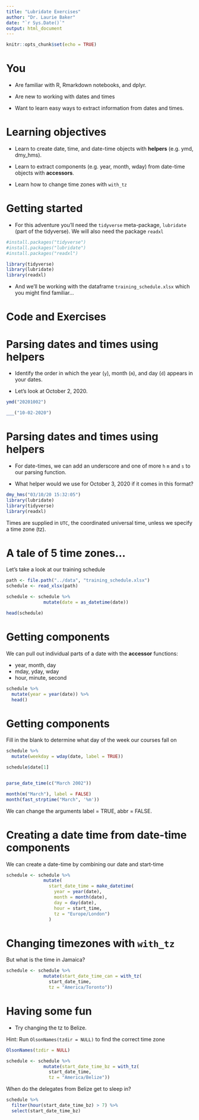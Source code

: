 ```yaml
---
title: "Lubridate Exercises"
author: "Dr. Laurie Baker"
date: "`r Sys.Date()`"
output: html_document
---
```


```r
knitr::opts_chunk$set(echo = TRUE)
```

# You

* Are familiar with R, Rmarkdown notebooks, and dplyr. 

* Are new to working with dates and times

* Want to learn easy ways to extract information from dates and times. 

# Learning objectives

* Learn to create date, time, and date-time objects with **helpers** (e.g. ymd, dmy_hms). 

* Learn to extract components (e.g. year, month, wday) from date-time objects with **accessors**. 

* Learn how to change time zones with `with_tz`


# Getting started


* For this adventure you'll need the `tidyverse` meta-package, `lubridate` (part of the tidyverse). We will also need the package `readxl`

```r
#install.packages("tidyverse")
#install.packages("lubridate")
#install.packages("readxl")

library(tidyverse)
library(lubridate)
library(readxl)
```

* And we'll be working with the dataframe `training_schedule.xlsx` which you might find familiar...

# Code and Exercises

# Parsing dates and times using helpers

* Identify the order in which the year (`y`), month (`m`), and day (`d`) appears in your dates. 

* Let's look at October 2, 2020.

```r

ymd("20201002")

```


```r

___("10-02-2020")

```


# Parsing dates and times using helpers 


* For date-times, we can add an underscore and one of more `h` `m` and `s` to our parsing function.

* What helper would we use for October 3, 2020 if it comes in this format?

```r

dmy_hms("03/10/20 15:32:05")
library(lubridate)
library(tidyverse)
library(readxl)

```

Times are supplied in `UTC`, the coordinated universal time, unless we specify a time zone (tz). 

# A tale of 5 time zones...

Let's take a look at our training schedule 

```r

path <- file.path("../data", "training_schedule.xlsx")
schedule <- read_xlsx(path)

schedule <- schedule %>%
              mutate(date = as_datetime(date))

head(schedule)

```


# Getting components

We can pull out individual parts of a date with the **accessor** functions:

- year, month, day
- mday, yday, wday
- hour, minute, second

```r

schedule %>%
  mutate(year = year(date)) %>%
  head()

```

# Getting components

Fill in the blank to determine what day of the week our courses fall on

```r

schedule %>%
  mutate(weekday = wday(date, label = TRUE)) 

schedule$date[1]


parse_date_time(c("March 2002"))

month(m("March"), label = FALSE)
month(fast_strptime("March", '%m')) 
```

We can change the arguments label = TRUE, abbr = FALSE.

# Creating a date time from date-time components

We can create a date-time by combining our date and start-time

```r

schedule <- schedule %>%
              mutate(
                start_date_time = make_datetime(
                  year = year(date), 
                  month = month(date), 
                  day = day(date), 
                  hour = start_time, 
                  tz = "Europe/London")
                )


```



# Changing timezones with `with_tz`

But what is the time in Jamaica?

```r

schedule <- schedule %>%
              mutate(start_date_time_can = with_tz(
                start_date_time, 
                tz = "America/Toronto"))

```



# Having some fun

* Try changing the tz to Belize.

Hint: Run `OlsonNames(tzdir = NULL)` to find the correct time zone

```r

OlsonNames(tzdir = NULL)

schedule <- schedule %>%
              mutate(start_date_time_bz = with_tz(
                start_date_time, 
                tz = "America/Belize"))

```


When do the delegates from Belize get to sleep in?

```r

schedule %>%
  filter(hour(start_date_time_bz) > 7) %>%
  select(start_date_time_bz)

```
